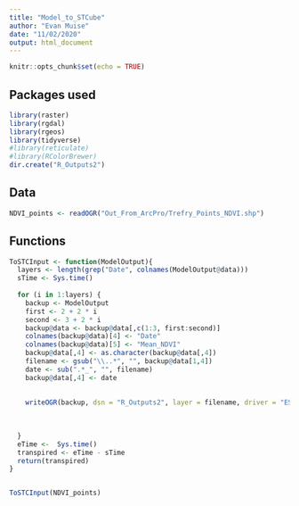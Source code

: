 ```yaml
---
title: "Model_to_STCube"
author: "Evan Muise"
date: "11/02/2020"
output: html_document
---
```


```r
knitr::opts_chunk$set(echo = TRUE)
```

## Packages used

```r
library(raster)
library(rgdal)
library(rgeos)
library(tidyverse)
#library(reticulate)
#library(RColorBrewer)
dir.create("R_Outputs2")
```

## Data

```r
NDVI_points <- readOGR("Out_From_ArcPro/Trefry_Points_NDVI.shp")
```

## Functions
```r
ToSTCInput <- function(ModelOutput){
  layers <- length(grep("Date", colnames(ModelOutput@data)))
  sTime <- Sys.time()
  
  for (i in 1:layers) {
    backup <- ModelOutput
    first <- 2 + 2 * i
    second <- 3 + 2 * i
    backup@data <- backup@data[,c(1:3, first:second)]
    colnames(backup@data)[4] <- "Date"
    colnames(backup@data)[5] <- "Mean_NDVI"
    backup@data[,4] <- as.character(backup@data[,4])
    filename <- gsub("\\..*", "", backup@data[1,4])
    date <- sub(".*_", "", filename)
    backup@data[,4] <- date
    
    
    writeOGR(backup, dsn = "R_Outputs2", layer = filename, driver = "ESRI Shapefile", overwrite_layer = TRUE)
    
    
    
  }
  eTime <-  Sys.time()
  transpired <- eTime - sTime
  return(transpired)
}


ToSTCInput(NDVI_points)
```


